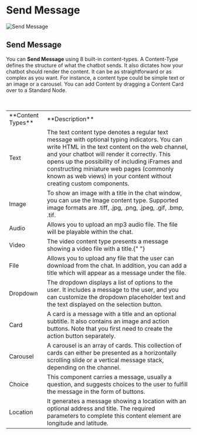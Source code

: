 

# Send Message


![Send Message](/docs/content/toolbox-1-cover.png)

## Send Message

You can **Send Message** using 8 built-in content-types. A Content-Type defines the structure of what the chatbot sends. It also dictates how your chatbot should render the content. It can be as straightforward or as complex as you want. For instance, a content type could be simple text or an image or a carousel.
You can add Content by dragging a Content Card over to a Standard Node.

<br />
<Table>
  <Tr>
    <Td>**Content Types**</Td>
    <Td>**Description**</Td>
  </Tr>
  <Tr>
    <Td>Text</Td>
    <Td>
      The text content type denotes a regular text message with optional typing
      indicators. You can write HTML in the text content on the web channel, and
      your chatbot will render it correctly. This opens up the possibility of
      including iFrames and constructing miniature web pages (commonly known as
      web views) in your content without creating custom components.
    </Td>
  </Tr>
  <Tr>
    <Td>Image</Td>
    <Td>
      To show an image with a title in the chat window, you can use the Image
      content type. Supported image formats are .tiff, .jpg, .png, .jpeg, .gif,
      .bmp, .tif.
    </Td>
  </Tr>
  <Tr>
    <Td>Audio</Td>
    <Td>
      Allows you to upload an mp3 audio file. The file will be playable within
      the chat.
    </Td>
  </Tr>
  <Tr>
    <Td>Video</Td>
    <Td>
      The video content type presents a message showing a video file with a
      title.{" "}
    </Td>
  </Tr>
  <Tr>
    <Td>File</Td>
    <Td>
      Allows you to upload any file that the user can download from the chat. In
      addition, you can add a title which will appear as a message under the
      file.
    </Td>
  </Tr>
  <Tr>
    <Td>Dropdown</Td>
    <Td>
      The dropdown displays a list of options to the user. It includes a message
      to the user, and you can customize the dropdown placeholder text and the
      text displayed on the selection button.
    </Td>
  </Tr>
  <Tr>
    <Td>Card</Td>
    <Td>
      A card is a message with a title and an optional subtitle. It also
      contains an image and action buttons. Note that you first need to create
      the action button separately.
    </Td>
  </Tr>
  <Tr>
    <Td>Carousel</Td>
    <Td>
      A carousel is an array of cards. This collection of cards can either be
      presented as a horizontally scrolling slide or a vertical message stack,
      depending on the channel.
    </Td>
  </Tr>
  <Tr>
    <Td>Choice</Td>
    <Td>
      This component carries a message, usually a question, and suggests choices
      to the user to fulfill the message in the form of buttons.
    </Td>
  </Tr>
  <Tr>
    <Td>Location</Td>
    <Td>
      It generates a message showing a location with an optional address and
      title. The required parameters to complete this content element are
      longitude and latitude.
    </Td>
  </Tr>
</Table>
